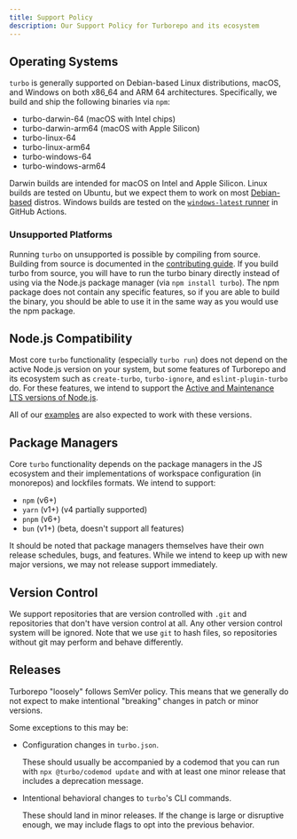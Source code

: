```yaml
---
title: Support Policy
description: Our Support Policy for Turborepo and its ecosystem
---
```


## Operating Systems

`turbo` is generally supported on Debian-based Linux distributions, macOS, and
Windows on both x86_64 and ARM 64 architectures. Specifically, we build and ship
the following binaries via `npm`:

- turbo-darwin-64 (macOS with Intel chips)
- turbo-darwin-arm64 (macOS with Apple Silicon)
- turbo-linux-64
- turbo-linux-arm64
- turbo-windows-64
- turbo-windows-arm64

Darwin builds are intended for macOS on Intel and Apple Silicon. Linux builds
are tested on Ubuntu, but we expect them to work on most [Debian-based][3]
distros. Windows builds are tested on the [`windows-latest` runner][2] in GitHub
Actions.

### Unsupported Platforms

Running `turbo` on unsupported is possible by compiling from source. Building from source
is documented in the [contributing guide](https://github.com/vercel/turbo/blob/main/CONTRIBUTING.md).
If you build turbo from source, you will have to run the turbo binary directly instead of using
via the Node.js package manager (via `npm install turbo`). The npm package does not contain any
specific features, so if you are able to build the binary, you should be able to use it in the
same way as you would use the npm package.

## Node.js Compatibility

Most core `turbo` functionality (especially `turbo run`) does not depend on the
active Node.js version on your system, but some features of Turborepo and its ecosystem
such as `create-turbo`, `turbo-ignore`, and `eslint-plugin-turbo` do. For these features,
we intend to support the [Active and Maintenance LTS versions of Node.js][1].

All of our [examples](/repo/docs/getting-started/from-example) are also expected to
work with these versions.

## Package Managers

Core `turbo` functionality depends on the package managers in the JS ecosystem
and their implementations of workspace configuration (in monorepos) and
lockfiles formats. We intend to support:

- `npm` (v6+)
- `yarn` (v1+) (v4 partially supported)
- `pnpm` (v6+)
- `bun` (v1+) (beta, doesn't support all features)

It should be noted that package managers themselves have their own release
schedules, bugs, and features. While we intend to keep up with new major
versions, we may not release support immediately.

## Version Control

We support repositories that are version controlled with `.git` and repositories that don't have
version control at all. Any other version control system will be ignored. Note that we use `git`
to hash files, so repositories without git may perform and behave differently.

## Releases

Turborepo "loosely" follows SemVer policy. This means that we generally do not
expect to make intentional "breaking" changes in patch or minor versions.

Some exceptions to this may be:

- Configuration changes in `turbo.json`.

  These should usually be accompanied by a codemod that you can run with
  `npx @turbo/codemod update` and with at least one minor release that includes a
  deprecation message.

- Intentional behavioral changes to `turbo`'s CLI commands.

  These should land in minor releases. If the change is large or disruptive enough, we may
  include flags to opt into the previous behavior.

[1]: https://nodejs.org/en/about/previous-releases
[2]: https://docs.github.com/en/actions/using-jobs/choosing-the-runner-for-a-job#choosing-github-hosted-runners
[3]: https://en.wikipedia.org/wiki/List_of_Linux_distributions#Debian-based
